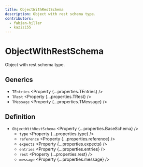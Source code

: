 ```yaml
---
title: ObjectWithRestSchema
description: Object with rest schema type.
contributors:
  - fabian-hiller
  - kazizi55
---
```



# ObjectWithRestSchema

Object with rest schema type.

## Generics

- `TEntries` <Property {...properties.TEntries} />
- `TRest` <Property {...properties.TRest} />
- `TMessage` <Property {...properties.TMessage} />

## Definition

- `ObjectWithRestSchema` <Property {...properties.BaseSchema} />
  - `type` <Property {...properties.type} />
  - `reference` <Property {...properties.reference} />
  - `expects` <Property {...properties.expects} />
  - `entries` <Property {...properties.entries} />
  - `rest` <Property {...properties.rest} />
  - `message` <Property {...properties.message} />
